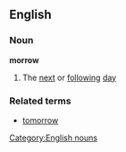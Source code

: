 ==English==
===Noun===
'''morrow'''
#The [[next]] or [[following]] [[day]]
===Related terms===
*[[tomorrow]]
[[Category:English nouns]]